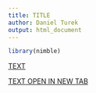 ```yaml
---
title: TITLE
author: Daniel Turek
output: html_document
---
```


<!---
danielturek.github.io/public/folder/fileName
-->

```r
library(nimble)
```

[TEXT](URL)

<a href='URL' target='_blank'>TEXT OPEN IN NEW TAB</a>

